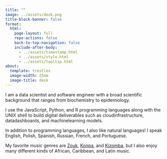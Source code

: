 ```yaml
---
title: ""
image: ../assets/desk.png
title-block-banner: false
format:
  html:
    page-layout: full
    repo-actions: false
    back-to-top-navigation: false
    include-after-body:
      - ../assets/timestamp.html
      - ../assets/style.html
      - ../assets/tooltip.html
about:
  template: trestles
  image-width: 25em
  image-title: desk
---
```


I am a data scientist and software engineer with a broad scientific background that ranges from biochemistry to epidemiology.

I use the JavaScript, Python, and R programming languages along with the UNIX shell to build digital deliverables such as cloud[]{.bi .bi-cloud}infrastructure, data[]{.bi .bi-bar-chart-line}dashboards, and machine[]{.bi .bi-robot}learning models.

In addition to programming languages, I also like natural languages! I speak English, Polish, Spanish, Russian, French, and Portuguese.

My favorite music genres are [Zouk](https://en.wikipedia.org/wiki/Zouk#:~:text=a%20musical%20movement%20pioneered%20by%20the%20French%20Antillean%20band%20Kassav%27%20in%20the%20early%201980s), [Konpa](https://en.wikipedia.org/wiki/Compas#:~:text=a%20modern%20m%C3%A9ringue%20dance%20music%20genre%20of%20Haiti), and [Kizomba](https://en.wikipedia.org/wiki/Kizomba#:~:text=a%20social%20dance%20and%20music%20genre%20that%20originated%20in%20Angola%20during%20late%201970s%20to%20early%201980s), but I also enjoy many different kinds of African, Caribbean, and Latin music.
